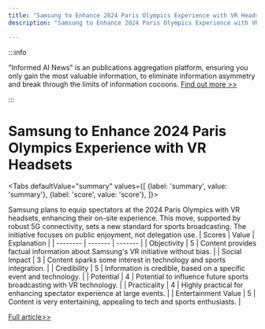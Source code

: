 ```yaml
---
title: "Samsung to Enhance 2024 Paris Olympics Experience with VR Headsets"
description: "Samsung to Enhance 2024 Paris Olympics Experience with VR Headsets"

---
```



:::info

"Informed AI News" is an publications aggregation platform, ensuring you only gain the most valuable information, to eliminate information asymmetry and break through the limits of information cocoons.  [Find out more >>](/)

:::

# Samsung to Enhance 2024 Paris Olympics Experience with VR Headsets


<Tabs
	defaultValue="summary"
	values={[
	{label: 'summary', value: 'summary'},
	{label: 'score', value: 'score'},
]}>
<TabItem value="summary">


Samsung plans to equip spectators at the 2024 Paris Olympics with VR headsets, enhancing their on-site experience. This move, supported by robust 5G connectivity, sets a new standard for sports broadcasting. The initiative focuses on public enjoyment, not delegation use.
</TabItem>
<TabItem value="score">
	| Scores     | Value   | Explanation |
	| -------- | ------- | ------- |
	| Objectivity  | 5    | Content provides factual information about Samsung's VR initiative without bias.    |
	| Social Impact | 3     | Content sparks some interest in technology and sports integration.    |
	| Credibility    | 5    | Information is credible, based on a specific event and technology.    |
	| Potential    | 4    | Potential to influence future sports broadcasting with VR technology.    |
	| Practicality    | 4    | Highly practical for enhancing spectator experience at large events.    |
	| Entertainment Value    | 5    | Content is very entertaining, appealing to tech and sports enthusiasts.    |
</TabItem>
</Tabs>

[Full article>>](https://readhub.cn/topic/8aYwswECJEh)
